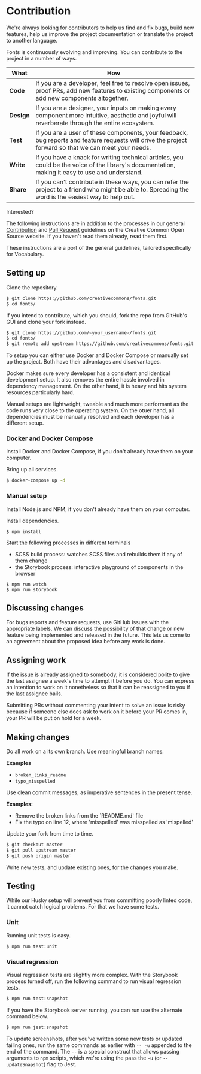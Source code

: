 
<Meta title="Fonts/Contribution" />

# Contribution

We're always looking for contributors to help us find and fix bugs, build new
features, help us improve the project documentation or translate the project to
another language.

Fonts is continuously evolving and improving. You can contribute to the
project in a number of ways.

| What | How |
|-|-|
| **Code**      | If you are a developer, feel free to resolve open issues, proof PRs, add new features to existing components or add new components altogether. |
| **Design**    | If you are a designer, your inputs on making every component more intuitive, aesthetic and joyful will reverberate through the entire ecosystem. |
| **Test**      | If you are a user of these components, your feedback, bug reports and feature requests will drive the project forward so that we can meet your needs. |
| **Write**     | If you have a knack for writing technical articles, you could be the voice of the library's documentation, making it easy to use and understand. |
| **Share**     | If you can't contribute in these ways, you can refer the project to a friend who might be able to. Spreading the word is the easiest way to help out. |

Interested?

The following instructions are in addition to the processes in our general [Contribution][contribution] and
[Pull Request][pull_request] guidelines on the Creative Common Open Source website. If you haven't read them already,
read them first.

[contribution]:https://creativecommons.github.io/contributing-code/
[pull_request]:https://opensource.creativecommons.org/contributing-code/pr-guidelines/

These instructions are a port of the general guidelines, tailored specifically for Vocabulary.

## Setting up

Clone the repository.

```bash
$ git clone https://github.com/creativecommons/fonts.git
$ cd fonts/
```

If you intend to contribute, which you should, fork the repo from GitHub's GUI and clone your fork instead.

```bash
$ git clone https://github.com/<your_username>/fonts.git
$ cd fonts/
$ git remote add upstream https://github.com/creativecommons/fonts.git
```

To setup you can either use Docker and Docker Compose or manually set up the project. Both have their advantages and
disadvantages.

Docker makes sure every developer has a consistent and identical development setup. It also removes the entire hassle
involved in dependency management. On the other hand, it is heavy and hits system resources particularly hard.

Manual setups are lightweight, tweable and much more performant as the code runs very close to the operating
system. On the otuer hand, all dependencies must be manually resolved and each developer has a different setup.

### Docker and Docker Compose

Install Docker and Docker Compose, if you don't already have them on your computer.

Bring up all services.

```bash
$ docker-compose up -d
```

### Manual setup

Install Node.js and NPM, if you don't already have them on your computer.

Install dependencies.
```
$ npm install
```

Start the following processes in different terminals
- SCSS build process: watches SCSS files and rebuilds them if any of them change
- the Storybook process: interactive playground of components in the browser

```
$ npm run watch
$ npm run storybook
```

## Discussing changes

For bugs reports and feature requests, use GitHub issues with the appropriate
labels. We can discuss the possibility of that change or new feature being
implemented and released in the future. This lets us come to an agreement about
the proposed idea before any work is done.

## Assigning work

If the issue is already assigned to somebody, it is considered polite to give the last assignee a week's time to attempt
it before you do. You can express an intention to work on it nonetheless so that it can be reassigned to you if the last
assignee bails.

Submitting PRs without commenting your intent to solve an issue is risky because if someone else does ask to work on it
before your PR comes in, your PR will be put on hold for a week.

## Making changes

Do all work on a its own branch. Use meaningful branch names.

**Examples**
- `broken_links_readme`
- `typo_misspelled`

Use clean commit messages, as imperative sentences in the present tense.

**Examples:**
- Remove the broken links from the \`README.md\` file
- Fix the typo on line 12, where 'misspelled' was misspelled as 'mispelled'

Update your fork from time to time.

```bash
$ git checkout master
$ git pull upstream master
$ git push origin master
```

Write new tests, and update existing ones, for the changes you make.

## Testing

While our Husky setup will prevent you from committing poorly linted code, it cannot catch logical problems. For
that we have some tests.

### Unit

Running unit tests is easy.

```bash
$ npm run test:unit
```

### Visual regression

Visual regression tests are slightly more complex. With the Storybook process turned off, run the following command to
run visual regression tests.

```bash
$ npm run test:snapshot
```

If you have the Storybook server running, you can run use the alternate command below.

```bash
$ npm run jest:snapshot
```

To update screenshots, after you've written some new tests or updated failing ones, run the same commands as earlier
with `-- -u` appended to the end of the command. The `--` is a special construct that allows passing arguments to
`npm` scripts, which we're using the pass the `-u` (or `--updateSnapshot`) flag to Jest.